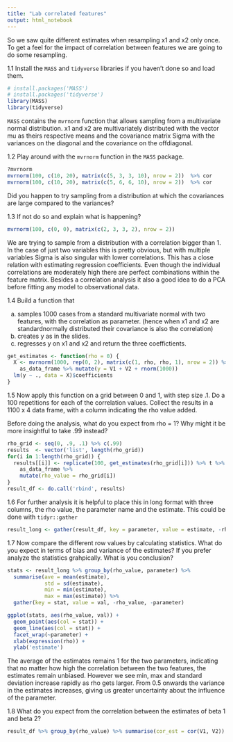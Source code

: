 ```yaml
---
title: "Lab correlated features"
output: html_notebook
---
```


So we saw quite different estimates when resampling x1 and x2 only once. To get a feel for the impact of correlation between features we are going to do some resampling. 


1.1 Install the `MASS` and `tidyverse` libraries if you haven't done so and load them.

```r
# install.packages('MASS')
# install.packages('tidyverse')
library(MASS)
library(tidyverse)
```

`MASS` contains the `mvrnorm` function that allows sampling from a multivariate normal distribution. x1 and x2 are multivariately distributed with the vector mu as theirs respective means and the covariance matrix Sigma with the variances on the diagonal and the covariance on the offdiagonal.

1.2 Play around with the `mvrnorm` function in the `MASS` package.

```r
?mvrnorm
mvrnorm(100, c(10, 20), matrix(c(5, 3, 3, 10), nrow = 2))  %>% cor
mvrnorm(100, c(10, 20), matrix(c(5, 6, 6, 10), nrow = 2))  %>% cor
```

Did you happen to try sampling from a distribution at which the covariances are large compared to the variances?

1.3 If not do so and explain what is happening?

```r
mvrnorm(100, c(0, 0), matrix(c(2, 3, 3, 2), nrow = 2))
```

We are trying to sample from a distribution with a correlation bigger than 1. In the case of just two variables this is pretty obvious, but with multiple variables Sigma is also singular with lower correlations. This has a close relation with estimating regression coefficients. Even though the individual correlations are moderately high there are perfect combinations within the feature matrix. Besides a correlation analysis it also a good idea to do a PCA before fitting any model to observational data.

1.4 Build a function that 

a) samples 1000 cases from a standard multivariate normal with two features, with the correlation as parameter.
   (hence when x1 and x2 are standardnormally distributed their covariance is also the correlation)
b) creates y as in the slides.
c) regresses y on x1 and x2 and return the three coeffictients.

```r
get_estimates <- function(rho = 0) {
  X <- mvrnorm(1000, rep(0, 2), matrix(c(1, rho, rho, 1), nrow = 2)) %>% 
    as_data_frame %>% mutate(y = V1 + V2 + rnorm(1000))
  lm(y ~ ., data = X)$coefficients
}
```

1.5 Now apply this function on a grid between 0 and 1, with step size .1. Do a 100 repetitions for each of the correlation values. Collect the results in a 1100 x 4 data frame, with a column indicating the rho value added.

Before doing the analysis, what do you expect from rho = 1? Why might it be more insightful to take .99 instead?

```r
rho_grid <- seq(0, .9, .1) %>% c(.99)
results  <- vector('list', length(rho_grid)) 
for(i in 1:length(rho_grid)) {
  results[[i]] <- replicate(100, get_estimates(rho_grid[i])) %>% t %>% 
    as_data_frame %>% 
    mutate(rho_value = rho_grid[i])
}
result_df <- do.call('rbind', results)
```

1.6 For further analysis it is helpful to place this in long format with three columns, the rho value, the parameter name and the estimate. This could be done with `tidyr::gather`

```r
result_long <- gather(result_df, key = parameter, value = estimate, -rho_value)
```

1.7 Now compare the different row values by calculating statistics. What do you expect in terms of bias and variance of the estimates? If you prefer analyze the statistics grahpically. What is you conclusion?

```r
stats <- result_long %>% group_by(rho_value, parameter) %>% 
  summarise(ave = mean(estimate), 
            std = sd(estimate),
            min = min(estimate),
            max = max(estimate)) %>% 
  gather(key = stat, value = val, -rho_value, -parameter)

ggplot(stats, aes(rho_value, val)) + 
  geom_point(aes(col = stat)) +
  geom_line(aes(col = stat)) + 
  facet_wrap(~parameter) +
  xlab(expression(rho)) +
  ylab('estimate')
```

The average of the estimates remains 1 for the two parameters, indicating that no matter how high the correlation between the two features, the estimates remain unbiased. However we see min, max and standard deviation increase rapidly as rho gets larger. From 0.5 onwards the variance in the estimates increases, giving us greater uncertainty about the influence of the parameter.

1.8 What do you expect from the correlation between the estimates of beta 1 and beta 2?

```r
result_df %>% group_by(rho_value) %>% summarise(cor_est = cor(V1, V2))
```

